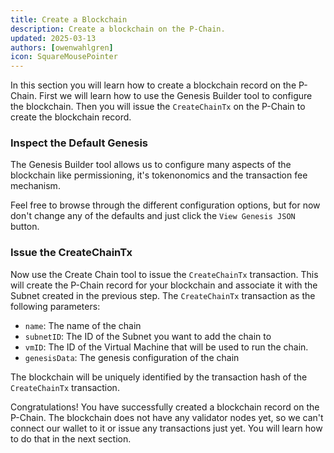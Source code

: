 ```yaml
---
title: Create a Blockchain
description: Create a blockchain on the P-Chain.
updated: 2025-03-13
authors: [owenwahlgren]
icon: SquareMousePointer
---
```


In this section you will learn how to create a blockchain record on the P-Chain. First we will learn
how to use the Genesis Builder tool to configure the blockchain. Then you will issue the
`CreateChainTx` on the P-Chain to create the blockchain record.

<Steps>
<Step>

### Inspect the Default Genesis

The Genesis Builder tool allows us to configure many aspects of the blockchain like permissioning,
it's tokenonomics and the transaction fee mechanism. 

Feel free to browse through the different configuration options, but for now don't change any of the
defaults and just click the `View Genesis JSON` button.

<ToolboxMdxWrapper>
    <GenesisBuilder />
</ToolboxMdxWrapper>

</Step>
<Step>

### Issue the CreateChainTx

Now use the Create Chain tool to issue the `CreateChainTx` transaction. This will create the
P-Chain record for your blockchain and associate it with the Subnet created in the previous step.
The `CreateChainTx` transaction as the following parameters:

- `name`: The name of the chain
- `subnetID`: The ID of the Subnet you want to add the chain to
- `vmID`: The ID of the Virtual Machine that will be used to run the chain.
- `genesisData`: The genesis configuration of the chain

The blockchain will be uniquely identified by the transaction hash of the `CreateChainTx` transaction.

<ToolboxMdxWrapper>
    <CreateChain />
</ToolboxMdxWrapper>

</Step>
</Steps>

Congratulations! You have successfully created a blockchain record on the P-Chain. The blockchain does not
have any validator nodes yet, so we can't connect our wallet to it or issue any transactions just
yet. You will learn how to do that in the next section.
